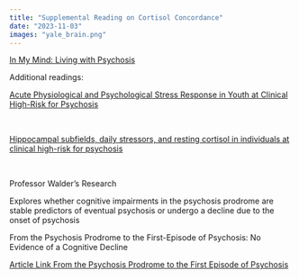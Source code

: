 ```yaml
---
title: "Supplemental Reading on Cortisol Concordance"
date: "2023-11-03"
images: "yale_brain.png"
---
```


[In My Mind: Living with Psychosis](https://www.youtube.com/watch?v=KcZ_F1eua-I)

Additional readings: ​

[Acute Physiological and Psychological Stress Response in Youth at Clinical High-Risk for Psychosis](https://doi.org/10.3389/fpsyt.2021.641762)

​

[Hippocampal subfields, daily stressors, and resting cortisol in individuals at clinical high-risk for psychosis](https://doi.org/10.1016/j.psyneuen.2022.105996)

​

Professor Walder's Research ​

Explores whether cognitive impairments in the psychosis prodrome are stable predictors of eventual psychosis or undergo a decline due to the onset of psychosis​

From the Psychosis Prodrome to the First-Episode of Psychosis: No Evidence of a Cognitive Decline​

[Article Link From the Psychosis Prodrome to the First Episode of Psychosis](https://www.ncbi.nlm.nih.gov/pmc/articles/PMC7663810/)
